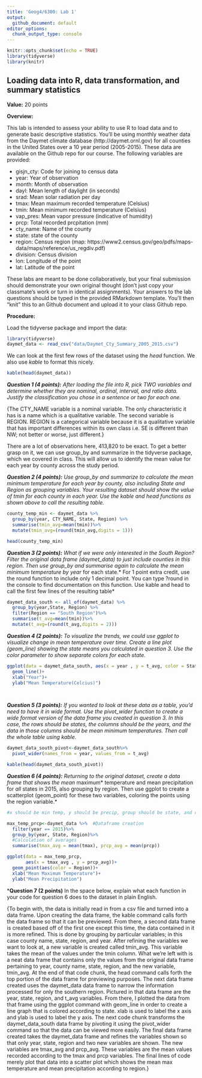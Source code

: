 ```yaml
---
title: 'Geog4/6300: Lab 1'
output:
  github_document: default
editor_options: 
  chunk_output_type: console
---
```


```r
knitr::opts_chunk$set(echo = TRUE)
library(tidyverse)
library(knitr)
```

## Loading data into R, data transformation, and summary statistics

**Value:** 20 points

**Overview:**

This lab is intended to assess your ability to use R to load data and to generate basic descriptive statistics. You'll be using monthly weather data from the Daymet climate database (http://daymet.ornl.gov) for all counties in the United States over a 10 year period (2005-2015). These data are available on the Github repo for our course. The following  variables are provided:

* gisjn_cty: Code for joining to census data
* year: Year of observation
* month: Month of observation
* dayl: Mean length of daylight (in seconds)
* srad: Mean solar radiation per day
* tmax: Mean maximum recorded temperature (Celsius)
* tmin: Mean minimum recorded temperature (Celsius)
* vap_pres: Mean vapor pressure (indicative of humidity)
* prcp: Total recorded prcpitation (mm)
* cty_name: Name of the county
* state: state of the county
* region: Census region (map: https://www2.census.gov/geo/pdfs/maps-data/maps/reference/us_regdiv.pdf)
* division: Census division
* lon: Longitude of the point
* lat: Latitude of the point

These labs are meant to be done collaboratively, but your final submission should demonstrate your own original thought (don’t just copy your classmate’s work or turn in identical assignments). Your answers to the lab questions should be typed in the provided RMarkdown template. You'll then "knit" this to an Github document and upload it to your class Github repo.

**Procedure:**

Load the tidyverse package and import the data: 

```r
library(tidyverse)
daymet_data <- read_csv("data/Daymet_Cty_Summary_2005_2015.csv")
```

We can look at the first few rows of the dataset using the *head* function. We also use *kable* to format this nicely.

```r
kable(head(daymet_data))
```

***Question 1 (4 points):** After loading the file into R, pick TWO variables and determine whether they are nominal, ordinal, interval, and ratio data. Justify the classification you chose in a sentence or two for each one.*

{The CTY_NAME variable is a nominal variable. The only characteristic it has is a name which is a qualitative variable. The second variable is REGION. REGION is a categorical variable because it is a qualitative variable that has important differences within its own class i.e. SE is different than NW; not better or worse, just different.}

There are a lot of observations here, 413,820 to be exact. To get a better grasp on it, we can use group_by and summarize in the tidyverse package, which we covered in class. This will allow us to identify the mean value for each year by county across the study period.

***Question 2 (4 points):** Use group_by and summarize to calculate the mean minimum temperature for each year by county, also including State and Region as grouping variables. Your resulting dataset should show the value of tmin for each county in each year. Use the kable and head functions as shown above to call the resulting table.*

```r
county_temp_min <- daymet_data %>%
  group_by(year, CTY_NAME, State, Region) %>%
  summarise(tmin_avg=mean(tmin))%>%
  mutate(tmin_avg=(round(tmin_avg,digits = 1)))

head(county_temp_min)
```

***Question 3 (2 points):** What if we were only interested in the South Region? Filter the original data frame (daymet_data) to just include counties in this region. Then use group_by and summarise again to calculate the mean minimum temperature by year *for each state.* For 1 point extra credit, use the round function to include only 1 decimal point. You can type ?round in the console to find documentation on this function. Use kable and head to call the first few lines of the resulting table*

```r
daymet_data_south <- all_of(daymet_data) %>%
  group_by(year,State, Region) %>%
  filter(Region == "South Region")%>%
  summarise(t_avg=mean(tmin))%>%
  mutate(t_avg=(round(t_avg,digits = 2)))
```


***Question 4 (2 points):** To visualize the trends, we could use ggplot to visualize change in mean temperature over time. Create a line plot (geom_line) showing the state means you calculated in question 3. Use the color parameter to show separate colors for each state.*

```r
ggplot(data = daymet_data_south, aes(x = year , y = t_avg, color = State ))+
  geom_line()+
  xlab("Year")+
  ylab("Mean Temperature(Celcius)")

  
```


***Question 5 (3 points):** If you wanted to look at these data as a table, you'd need to have it in wide format. Use the pivot_wider function to create a wide format version of the data frame you created in question 3. In this case, the rows should be states, the columns should be the years, and the data in those columns should be mean minimum temperatures. Then call the whole table using kable.*

```r
daymet_data_south_pivot<-daymet_data_south%>%
  pivot_wider(names_from = year, values_from = t_avg)

kable(head(daymet_data_south_pivot))
```


***Question 6 (4 points):** Returning to the original dataset, create a data frame that shows the mean *maximum* temperature and mean precipitation for *all* states in 2015, also grouping by region. Then use ggplot to create a scatterplot (geom_point) for these two variables, coloring the points using the region variable.*

```r
#x should be min temp, y should be precip, group should be state, and color should be region

max_temp_prcp<-daymet_data %>%  #Dataframe creation
  filter(year == 2015)%>%
  group_by(year, State, Region)%>%
  #Calculation of averages
  summarise(tmax_avg = mean(tmax), prcp_avg = mean(prcp))

ggplot(data = max_temp_prcp, 
       aes(x = tmax_avg , y = prcp_avg))+
  geom_point(aes(color = Region))+
  xlab("Mean Maximum Temperature")+
  ylab("Mean Precipitation")
```

***Question 7 (2 points)** In the space below, explain what each function in your code for question 6 does to the dataset in plain English. 

{To begin with, the data is initially read in from a csv file and turned into a data frame. Upon creating the data frame, the kable command calls forth the data frame so that it can be previewed. From there, a second data frame is created based off of the first one except this time, the data contained in it is more refined. This is done by grouping by particular variables; in this case county name, state, region, and year. After refining the variables we want to look at, a new variable is created called tmin_avg. This variable takes the mean of the values under the tmin column. What we're left with is a neat data frame that contains only the values from the original data frame pertaining to year, county name, state, region, and the new variable, tmin_avg. At the end of that code chunk, the head command calls forth the top portion of the data frame for previewing purposes. The next data frame created uses the daymet_data data frame to narrow the information processed for only the southern region. Pictured in that data frame are the year, state, region, and t_avg variables. From there, I plotted the data from that frame using the ggplot command with geom_line in order to create a line graph that is colored according to state. xlab is used to label the x axis and ylab is used to label the y axis. The next code chunk transforms the daymet_data_south data frame by pivoting it using the pivot_wider command so that the data can be viewed more easily. The final data frame created takes the daymet_data frame and refines the variables shown so that only year, state, region and two new variables are shown. The new variables are tmax_avg and prcp_avg. These variables are the mean values recorded according to the tmax and prcp variables. The final lines of code merely plot that data into a scatter plot which shows the mean max temperature and mean precipitation according to region.}